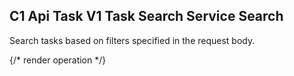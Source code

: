 ## C1 Api Task V1 Task Search Service Search

Search tasks based on filters specified in the request body.

{/* render operation */}

